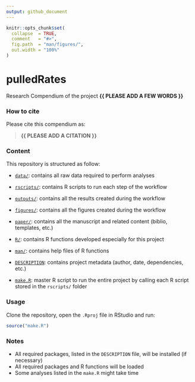 ```yaml
---
output: github_document
---
```


<!-- README.md is generated from README.Rmd. Please edit that file -->


```r
knitr::opts_chunk$set(
  collapse  = TRUE,
  comment   = "#>",
  fig.path  = "man/figures/",
  out.width = "100%"
)
```



# pulledRates


<!-- badges: start -->
<!-- badges: end -->


Research Compendium of the project **{{ PLEASE ADD A FEW WORDS }}**



### How to cite

Please cite this compendium as: 

> **{{ PLEASE ADD A CITATION }}**



### Content

This repository is structured as follow:

- [`data/`](https://github.com/ajhelmstetter/pulledRates/tree/master/data):
contains all raw data required to perform analyses

- [`rscripts/`](https://github.com/ajhelmstetter/pulledRates/tree/master/rscripts/):
contains R scripts to run each step of the workflow

- [`outputs/`](https://github.com/ajhelmstetter/pulledRates/tree/master/outputs):
contains all the results created during the workflow

- [`figures/`](https://github.com/ajhelmstetter/pulledRates/tree/master/figures):
contains all the figures created during the workflow

- [`paper/`](https://github.com/ajhelmstetter/pulledRates/tree/master/paper):
contains all the manuscript and related content (biblio, templates, etc.)

- [`R/`](https://github.com/ajhelmstetter/pulledRates/tree/master/R):
contains R functions developed especially for this project

- [`man/`](https://github.com/ajhelmstetter/pulledRates/tree/master/man):
contains help files of R functions

- [`DESCRIPTION`](https://github.com/ajhelmstetter/pulledRates/tree/master/DESCRIPTION):
contains project metadata (author, date, dependencies, etc.)

- [`make.R`](https://github.com/ajhelmstetter/pulledRates/tree/master/make.R):
master R script to run the entire project by calling each R script stored in the `rscripts/` folder



### Usage

Clone the repository, open the `.Rproj` file in RStudio and run:

```r
source("make.R")
```



### Notes

- All required packages, listed in the `DESCRIPTION` file, will be installed (if necessary)
- All required packages and R functions will be loaded
- Some analyses listed in the `make.R` might take time

